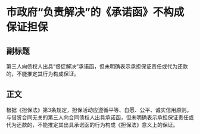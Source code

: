 # 市政府“负责解决”的《承诺函》不构成保证担保

  

## 副标题

第三人向债权人出具“督促解决”承诺函，但未明确表示承担保证责任或代为还款的，不能推定其行为构成保证。


## 正文

根据《担保法》第3条规定，担保活动应遵循平等、自愿、公平、诚实信用原则。与借贷合同无关的第三人向合同债权人出具承诺函，但未明确表示承担保证责任或代为还款的，不能推定其出具承诺函的行为构成《担保法》意义上的保证。